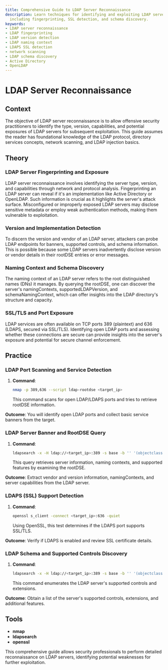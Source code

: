 ```yaml
---
title: Comprehensive Guide to LDAP Server Reconnaissance
description: Learn techniques for identifying and exploiting LDAP server vulnerabilities,
  including fingerprinting, SSL detection, and schema discovery.
keywords:
- LDAP server reconnaissance
- LDAP fingerprinting
- LDAP version detection
- LDAP naming context
- LDAPS SSL detection
- network scanning
- LDAP schema discovery
- Active Directory
- OpenLDAP
---
```


# LDAP Server Reconnaissance

## Context

The objective of LDAP server reconnaissance is to allow offensive security practitioners to identify the type, version, capabilities, and potential exposures of LDAP servers for subsequent exploitation. This guide assumes the reader has foundational knowledge of the LDAP protocol, directory services concepts, network scanning, and LDAP injection basics.

## Theory

### LDAP Server Fingerprinting and Exposure

LDAP server reconnaissance involves identifying the server type, version, and capabilities through network and protocol analysis. Fingerprinting an LDAP server can reveal if it's an implementation like Active Directory or OpenLDAP. Such information is crucial as it highlights the server's attack surface. Misconfigured or improperly exposed LDAP servers may disclose sensitive metadata or employ weak authentication methods, making them vulnerable to exploitation.

### Version and Implementation Detection

To discern the version and vendor of an LDAP server, attackers can probe LDAP endpoints for banners, supported controls, and schema information. This is possible because some LDAP servers inadvertently disclose version or vendor details in their rootDSE entries or error messages. 

### Naming Context and Schema Discovery

The naming context of an LDAP server refers to the root distinguished names (DNs) it manages. By querying the rootDSE, one can discover the server's namingContexts, supportedLDAPVersion, and schemaNamingContext, which can offer insights into the LDAP directory's structure and capacity.

### SSL/TLS and Port Exposure

LDAP services are often available on TCP ports 389 (plaintext) and 636 (LDAPS, secured via SSL/TLS). Identifying open LDAP ports and assessing whether these connections are secure can provide insights into the server's exposure and potential for secure channel enforcement.

## Practice

### LDAP Port Scanning and Service Detection

1. **Command**:
    ```bash
    nmap -p 389,636 --script ldap-rootdse <target_ip>
    ```
    This command scans for open LDAP/LDAPS ports and tries to retrieve rootDSE information.

**Outcome**: You will identify open LDAP ports and collect basic service banners from the target.

### LDAP Server Banner and RootDSE Query

1. **Command**:
    ```bash
    ldapsearch -x -H ldap://<target_ip>:389 -s base -b '' '(objectclass=*)'
    ```
    This query retrieves server information, naming contexts, and supported features by examining the rootDSE.

**Outcome**: Extract vendor and version information, namingContexts, and server capabilities from the LDAP server.

### LDAPS (SSL) Support Detection

1. **Command**:
    ```bash
    openssl s_client -connect <target_ip>:636 -quiet
    ```
    Using OpenSSL, this test determines if the LDAPS port supports SSL/TLS.

**Outcome**: Verify if LDAPS is enabled and review SSL certificate details.

### LDAP Schema and Supported Controls Discovery

1. **Command**:
    ```bash
    ldapsearch -x -H ldap://<target_ip>:389 -s base -b '' '(objectclass=*)' supportedControl supportedExtension supportedFeatures
    ```
    This command enumerates the LDAP server's supported controls and extensions.

**Outcome**: Obtain a list of the server's supported controls, extensions, and additional features.

## Tools

- **nmap**
- **ldapsearch**
- **openssl** 

This comprehensive guide allows security professionals to perform detailed reconnaissance on LDAP servers, identifying potential weaknesses for further exploitation.